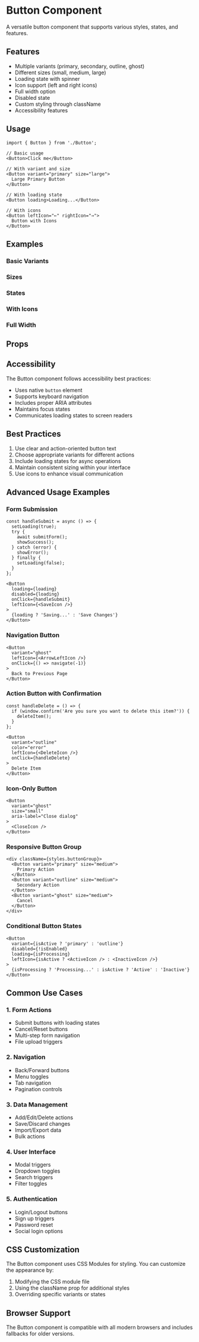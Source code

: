 
<Meta of={ButtonStories} />

# Button Component

A versatile button component that supports various styles, states, and features.

## Features

- Multiple variants (primary, secondary, outline, ghost)
- Different sizes (small, medium, large)
- Loading state with spinner
- Icon support (left and right icons)
- Full width option
- Disabled state
- Custom styling through className
- Accessibility features

## Usage

```tsx
import { Button } from './Button';

// Basic usage
<Button>Click me</Button>

// With variant and size
<Button variant="primary" size="large">
  Large Primary Button
</Button>

// With loading state
<Button loading>Loading...</Button>

// With icons
<Button leftIcon="←" rightIcon="→">
  Button with Icons
</Button>
```

## Examples

### Basic Variants

<Canvas>
  <Story of={ButtonStories.Primary} />
  <Story of={ButtonStories.Secondary} />
  <Story of={ButtonStories.Outline} />
  <Story of={ButtonStories.Ghost} />
</Canvas>

### Sizes

<Canvas>
  <Story of={ButtonStories.Small} />
  <Story of={ButtonStories.Medium} />
  <Story of={ButtonStories.Large} />
</Canvas>

### States

<Canvas>
  <Story of={ButtonStories.Loading} />
  <Story of={ButtonStories.Disabled} />
</Canvas>

### With Icons

<Canvas>
  <Story of={ButtonStories.WithIcons} />
</Canvas>

### Full Width

<Canvas>
  <Story of={ButtonStories.FullWidth} />
</Canvas>

## Props

<Controls />

## Accessibility

The Button component follows accessibility best practices:

- Uses native `button` element
- Supports keyboard navigation
- Includes proper ARIA attributes
- Maintains focus states
- Communicates loading states to screen readers

## Best Practices

1. Use clear and action-oriented button text
2. Choose appropriate variants for different actions
3. Include loading states for async operations
4. Maintain consistent sizing within your interface
5. Use icons to enhance visual communication

## Advanced Usage Examples

### Form Submission
```tsx
const handleSubmit = async () => {
  setLoading(true);
  try {
    await submitForm();
    showSuccess();
  } catch (error) {
    showError();
  } finally {
    setLoading(false);
  }
};

<Button 
  loading={loading}
  disabled={loading}
  onClick={handleSubmit}
  leftIcon={<SaveIcon />}
>
  {loading ? 'Saving...' : 'Save Changes'}
</Button>
```

### Navigation Button
```tsx
<Button 
  variant="ghost"
  leftIcon={<ArrowLeftIcon />}
  onClick={() => navigate(-1)}
>
  Back to Previous Page
</Button>
```

### Action Button with Confirmation
```tsx
const handleDelete = () => {
  if (window.confirm('Are you sure you want to delete this item?')) {
    deleteItem();
  }
};

<Button 
  variant="outline"
  color="error"
  leftIcon={<DeleteIcon />}
  onClick={handleDelete}
>
  Delete Item
</Button>
```

### Icon-Only Button
```tsx
<Button 
  variant="ghost"
  size="small"
  aria-label="Close dialog"
>
  <CloseIcon />
</Button>
```

### Responsive Button Group
```tsx
<div className={styles.buttonGroup}>
  <Button variant="primary" size="medium">
    Primary Action
  </Button>
  <Button variant="outline" size="medium">
    Secondary Action
  </Button>
  <Button variant="ghost" size="medium">
    Cancel
  </Button>
</div>
```

### Conditional Button States
```tsx
<Button
  variant={isActive ? 'primary' : 'outline'}
  disabled={!isEnabled}
  loading={isProcessing}
  leftIcon={isActive ? <ActiveIcon /> : <InactiveIcon />}
>
  {isProcessing ? 'Processing...' : isActive ? 'Active' : 'Inactive'}
</Button>
```

## Common Use Cases

### 1. Form Actions
- Submit buttons with loading states
- Cancel/Reset buttons
- Multi-step form navigation
- File upload triggers

### 2. Navigation
- Back/Forward buttons
- Menu toggles
- Tab navigation
- Pagination controls

### 3. Data Management
- Add/Edit/Delete actions
- Save/Discard changes
- Import/Export data
- Bulk actions

### 4. User Interface
- Modal triggers
- Dropdown toggles
- Search triggers
- Filter toggles

### 5. Authentication
- Login/Logout buttons
- Sign up triggers
- Password reset
- Social login options

## CSS Customization

The Button component uses CSS Modules for styling. You can customize the appearance by:

1. Modifying the CSS module file
2. Using the className prop for additional styles
3. Overriding specific variants or states

## Browser Support

The Button component is compatible with all modern browsers and includes fallbacks for older versions. 